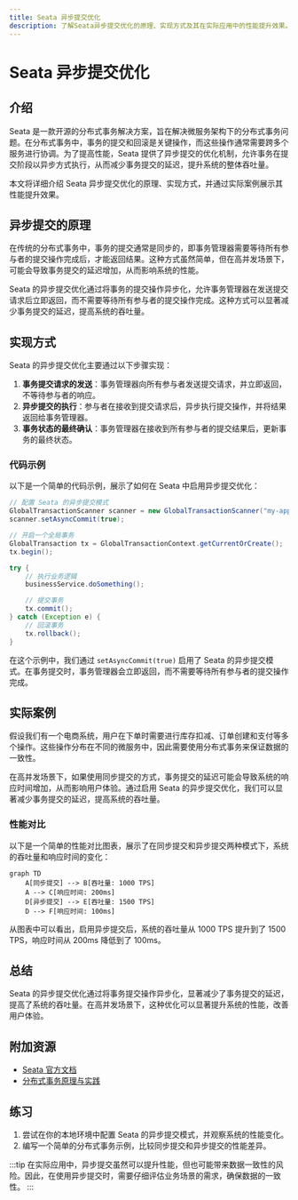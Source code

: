 ```yaml
---
title: Seata 异步提交优化
description: 了解Seata异步提交优化的原理、实现方式及其在实际应用中的性能提升效果。
---
```


# Seata 异步提交优化

## 介绍

Seata 是一款开源的分布式事务解决方案，旨在解决微服务架构下的分布式事务问题。在分布式事务中，事务的提交和回滚是关键操作，而这些操作通常需要跨多个服务进行协调。为了提高性能，Seata 提供了异步提交的优化机制，允许事务在提交阶段以异步方式执行，从而减少事务提交的延迟，提升系统的整体吞吐量。

本文将详细介绍 Seata 异步提交优化的原理、实现方式，并通过实际案例展示其性能提升效果。

## 异步提交的原理

在传统的分布式事务中，事务的提交通常是同步的，即事务管理器需要等待所有参与者的提交操作完成后，才能返回结果。这种方式虽然简单，但在高并发场景下，可能会导致事务提交的延迟增加，从而影响系统的性能。

Seata 的异步提交优化通过将事务的提交操作异步化，允许事务管理器在发送提交请求后立即返回，而不需要等待所有参与者的提交操作完成。这种方式可以显著减少事务提交的延迟，提高系统的吞吐量。

## 实现方式

Seata 的异步提交优化主要通过以下步骤实现：

1. **事务提交请求的发送**：事务管理器向所有参与者发送提交请求，并立即返回，不等待参与者的响应。
2. **异步提交的执行**：参与者在接收到提交请求后，异步执行提交操作，并将结果返回给事务管理器。
3. **事务状态的最终确认**：事务管理器在接收到所有参与者的提交结果后，更新事务的最终状态。

### 代码示例

以下是一个简单的代码示例，展示了如何在 Seata 中启用异步提交优化：

```java
// 配置 Seata 的异步提交模式
GlobalTransactionScanner scanner = new GlobalTransactionScanner("my-app-group", "my-tx-service-group");
scanner.setAsyncCommit(true);

// 开启一个全局事务
GlobalTransaction tx = GlobalTransactionContext.getCurrentOrCreate();
tx.begin();

try {
    // 执行业务逻辑
    businessService.doSomething();

    // 提交事务
    tx.commit();
} catch (Exception e) {
    // 回滚事务
    tx.rollback();
}
```

在这个示例中，我们通过 `setAsyncCommit(true)` 启用了 Seata 的异步提交模式。在事务提交时，事务管理器会立即返回，而不需要等待所有参与者的提交操作完成。

## 实际案例

假设我们有一个电商系统，用户在下单时需要进行库存扣减、订单创建和支付等多个操作。这些操作分布在不同的微服务中，因此需要使用分布式事务来保证数据的一致性。

在高并发场景下，如果使用同步提交的方式，事务提交的延迟可能会导致系统的响应时间增加，从而影响用户体验。通过启用 Seata 的异步提交优化，我们可以显著减少事务提交的延迟，提高系统的吞吐量。

### 性能对比

以下是一个简单的性能对比图表，展示了在同步提交和异步提交两种模式下，系统的吞吐量和响应时间的变化：

```mermaid
graph TD
    A[同步提交] --> B[吞吐量: 1000 TPS]
    A --> C[响应时间: 200ms]
    D[异步提交] --> E[吞吐量: 1500 TPS]
    D --> F[响应时间: 100ms]
```

从图表中可以看出，启用异步提交后，系统的吞吐量从 1000 TPS 提升到了 1500 TPS，响应时间从 200ms 降低到了 100ms。

## 总结

Seata 的异步提交优化通过将事务提交操作异步化，显著减少了事务提交的延迟，提高了系统的吞吐量。在高并发场景下，这种优化可以显著提升系统的性能，改善用户体验。

## 附加资源

- [Seata 官方文档](https://seata.io/zh-cn/docs/)
- [分布式事务原理与实践](https://book.douban.com/subject/27194761/)

## 练习

1. 尝试在你的本地环境中配置 Seata 的异步提交模式，并观察系统的性能变化。
2. 编写一个简单的分布式事务示例，比较同步提交和异步提交的性能差异。

:::tip
在实际应用中，异步提交虽然可以提升性能，但也可能带来数据一致性的风险。因此，在使用异步提交时，需要仔细评估业务场景的需求，确保数据的一致性。
:::